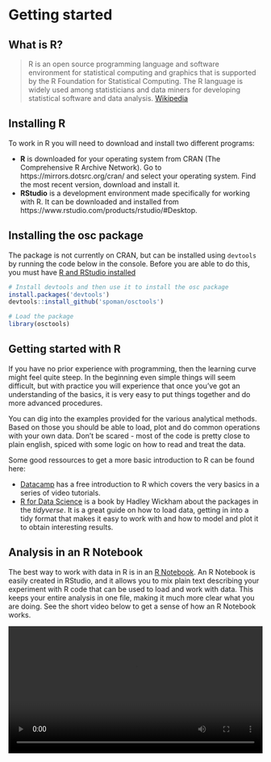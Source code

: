 # Getting started

## What is R?
> R is an open source programming language and software environment for statistical computing and graphics that is supported by the R Foundation for Statistical Computing. The R language is widely used among statisticians and data miners for developing statistical software and data analysis. [Wikipedia](https://en.wikipedia.org/wiki/R_(programming_language))

## Installing R {#installing-r}
To work in R you will need to download and install two different programs:

* **R** is downloaded for your operating system from CRAN (The Comprehensive R Archive Network). Go to https://mirrors.dotsrc.org/cran/ and select your operating system. Find the most recent version, download and install it.
* **RStudio** is a development environment made specifically for working with R. It can be downloaded and installed from https://www.rstudio.com/products/rstudio/#Desktop.

## Installing the osc package
The package is not currently on CRAN, but can be installed using `devtools` by running the code below in the console. Before you are able to do this, you must have [R and RStudio installed](#installing-r)

```r
# Install devtools and then use it to install the osc package
install.packages('devtools')
devtools::install_github('spoman/osctools')

# Load the package
library(osctools)
```

## Getting started with R
If you have no prior experience with programming, then the learning curve might feel quite steep. In the beginning even simple things will seem difficult, but with practice you will experience that once you've got an understanding of the basics, it is very easy to put things together and do more advanced procedures.

You can dig into the examples provided for the various analytical methods. Based on those you should be able to load, plot and do common operations with your own data. Don't be scared - most of the code is pretty close to plain english, spiced with some logic on how to read and treat the data. 

Some good ressources to get a more basic introduction to R can be found here:

* [Datacamp](https://www.datacamp.com/courses/free-introduction-to-r) has a free introduction to R which covers the very basics in a series of video tutorials. 
* [R for Data Science](http://r4ds.had.co.nz/) is a book by Hadley Wickham about the packages in the *tidyverse*. It is a great guide on how to load data, getting in into a tidy format that makes it easy to work with and how to model and plot it to obtain interesting results. 

## Analysis in an R Notebook
The best way to work with data in R is in an [R Notebook](http://rmarkdown.rstudio.com/r_notebooks.html). An R Notebook is easily created in RStudio, and it allows you to mix plain text describing your experiment with R code that can be used to load and work with data. This keeps your entire analysis in one file, making it much more clear what you are doing. See the short video below to get a sense of how an R Notebook works.

<video style="width:100%;" controls>
  <source src="content/rnotebook.mp4" type="video/mp4">
</video>
